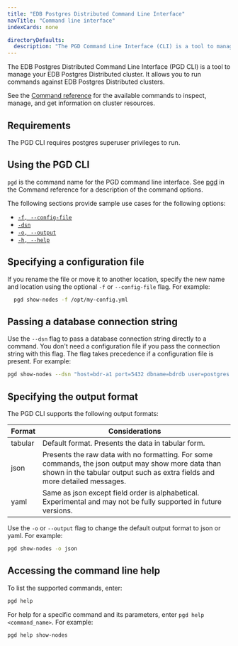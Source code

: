 ```yaml
---
title: "EDB Postgres Distributed Command Line Interface"
navTitle: "Command line interface"
indexCards: none

directoryDefaults:
  description: "The PGD Command Line Interface (CLI) is a tool to manage your EDB Postgres Distributed cluster"
---
```


The EDB Postgres Distributed Command Line Interface (PGD CLI) is a tool to manage your EDB Postgres Distributed cluster. It allows you to run commands against EDB Postgres Distributed  clusters. 

See the [Command reference](command_ref) for the available commands to inspect, manage, and get information on cluster resources.

## Requirements

The PGD CLI requires postgres superuser privileges to run.

## Using the PGD CLI
`pgd` is the command name for the PGD command line interface. See [pgd](command_ref) in the Command reference for a description of the command options.

The following sections provide sample use cases for the following options:
- [`-f, --config-file`](#specifying-a-configuration-file)
- [`-dsn`](#passing-a-database-connection-string-directly-to-a-command)
- [`-o, --output`](#specifying-the-output-format)
- [`-h, --help`](#accessing-the-command-line-help)


## Specifying a configuration file

If you rename the file or move it to another location, specify the new name and location using the optional `-f` or `--config-file` flag. For example:

```sh
  pgd show-nodes -f /opt/my-config.yml
```

## Passing a database connection string 

Use the `--dsn` flag to pass a database connection string directly to a command. You don't need a configuration file if you pass the connection string with this flag. The flag takes precedence if a configuration file is present. For example:

```sh
pgd show-nodes --dsn "host=bdr-a1 port=5432 dbname=bdrdb user=postgres "
```
## Specifying the output format

The PGD CLI supports the following output formats:

| Format  | Considerations |
| ------- | -------------- |
| tabular | Default format. Presents the data in tabular form.|
| json    | Presents the raw data with no formatting. For some commands, the json output may show more data than shown in the tabular output such as extra fields and more detailed messages. |
| yaml    | Same as json except field order is alphabetical. Experimental and may not be fully supported in future versions. |

Use the `-o` or `--output` flag to change the default output format to json or yaml. For example:

```sh
pgd show-nodes -o json
```
## Accessing the command line help

To list the supported commands, enter:

```sh
pgd help
```

For help for a specific command and its parameters, enter `pgd help <command_name>`. For example:

```sh
pgd help show-nodes
```
